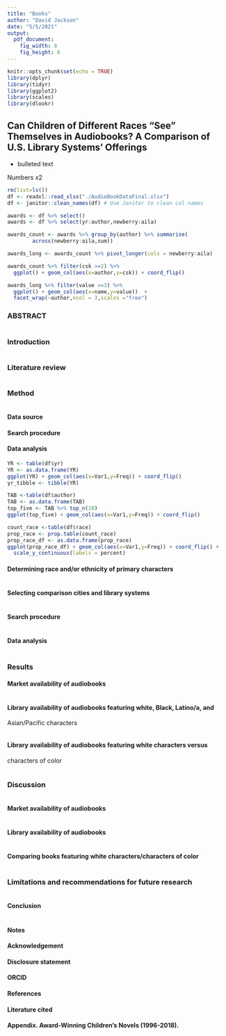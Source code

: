 ```yaml
---
title: "Books"
author: "David Jackson"
date: "5/5/2021"
output: 
  pdf_document: 
    fig_width: 8
    fig_height: 6
---
```


```r
knitr::opts_chunk$set(echo = TRUE)
library(dplyr)
library(tidyr)
library(ggplot2)
library(scales)
library(dlookr)
```

## Can Children of Different Races “See” Themselves in Audiobooks? A Comparison of U.S. Library Systems’ Offerings

* bulleted text

Numbers $x2%$


```r
rm(list=ls())
df <- readxl::read_xlsx("./AudioBookDataFinal.xlsx")
df <- janitor::clean_names(df) # Use Janitor to clean col names

```
```r
awards <- df %>% select()
awards <- df %>% select(yr:author,newberry:aila)

awards_count <- awards %>% group_by(author) %>% summarise(
        across(newberry:aila,sum))

awards_long <- awards_count %>% pivot_longer(cols = newberry:aila)
```

```r
awards_count %>% filter(csk >=2) %>%
  ggplot() + geom_col(aes(x=author,y=csk)) + coord_flip()
```

```r
awards_long %>% filter(value >=3) %>%
  ggplot() + geom_col(aes(x=name,y=value))  +
  facet_wrap(~author,ncol = 3,scales ="free")
```

### ABSTRACT

```r

```

### Introduction

```r

```

### Literature review

```r

```

### Method

```r

```

#### Data source

#### Search procedure

#### Data analysis

```r
YR <- table(df$yr)
YR <- as.data.frame(YR)
ggplot(YR) + geom_col(aes(x=Var1,y=Freq)) + coord_flip()
yr_tibble <- tibble(YR)
```

```r
TAB <-table(df$author)
TAB <- as.data.frame(TAB)
top_five <- TAB %>% top_n(10)
ggplot(top_five) + geom_col(aes(x=Var1,y=Freq)) + coord_flip()
```
```r
count_race <-table(df$race)
prop_race <- prop.table(count_race)
prop_race_df <- as.data.frame(prop_race)
ggplot(prop_race_df) + geom_col(aes(x=Var1,y=Freq)) + coord_flip() +
  scale_y_continuous(labels = percent)
```

#### Determining race and/or ethnicity of primary characters

```r

```

#### Selecting comparison cities and library systems

```r

```

#### Search procedure

```r

```

#### Data analysis

```r

```

### Results

#### Market availability of audiobooks

```r

```

#### Library availability of audiobooks featuring white, Black, Latino/a, and
Asian/Pacific characters

```r

```

#### Library availability of audiobooks featuring white characters versus
characters of color


```r

```

### Discussion

```r

```

####  Market availability of audiobooks

```r

```

#### Library availability of audiobooks

```r

```

#### Comparing books featuring white characters/characters of color

```r

```

### Limitations and recommendations for future research

```r

```

#### Conclusion

```r

```


#### Notes


#### Acknowledgement

#### Disclosure statement

#### ORCID

#### References

#### Literature cited

#### Appendix. Award-Winning Children’s Novels (1996-2018).








